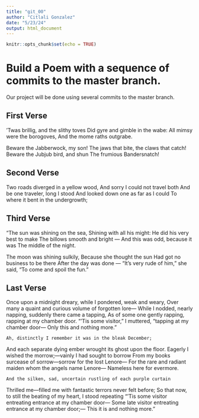 ```yaml
---
title: "git_00"
author: "Citlali Gonzalez"
date: "5/23/24"
output: html_document
---
```


```r
knitr::opts_chunk$set(echo = TRUE)
```
# Build a Poem with a sequence of commits to the master branch.
Our project will be done using several commits to the master branch.
<!-- Do not modify or change any text in "!--" bracketed areas such as this --- these are instructions to
you, if you change any of this the git program will notice it and compromise your git merging strategy !-->

## First Verse 
<!--Put the first five lines of a poem by Lewis Carrol in this section!-->

’Twas brillig, and the slithy toves
      Did gyre and gimble in the wabe:
All mimsy were the borogoves,
      And the mome raths outgrabe.

Beware the Jabberwock, my son!
      The jaws that bite, the claws that catch!
Beware the Jubjub bird, and shun
      The frumious Bandersnatch!

## Second Verse
<!--Put the first five lines of a poem by Robert Frost here!-->

Two roads diverged in a yellow wood,
And sorry I could not travel both
And be one traveler, long I stood
And looked down one as far as I could
To where it bent in the undergrowth;

## Third Verse
<!--Put the first two verses of The Walrus and the Carpenter here!-->

"The sun was shining on the sea,
      Shining with all his might:
He did his very best to make
      The billows smooth and bright —
And this was odd, because it was
      The middle of the night.

The moon was shining sulkily,
      Because she thought the sun
Had got no business to be there
      After the day was done —
"It's very rude of him," she said,
      "To come and spoil the fun."

## Last Verse
<!--Put a short poem of your choice 8-20 lines,here!-->

Once upon a midnight dreary, while I pondered, weak and weary,
Over many a quaint and curious volume of forgotten lore—
    While I nodded, nearly napping, suddenly there came a tapping,
As of some one gently rapping, rapping at my chamber door.
“’Tis some visitor,” I muttered, “tapping at my chamber door—
            Only this and nothing more.”

    Ah, distinctly I remember it was in the bleak December;
And each separate dying ember wrought its ghost upon the floor.
    Eagerly I wished the morrow;—vainly I had sought to borrow
    From my books surcease of sorrow—sorrow for the lost Lenore—
For the rare and radiant maiden whom the angels name Lenore—
            Nameless here for evermore.

    And the silken, sad, uncertain rustling of each purple curtain
Thrilled me—filled me with fantastic terrors never felt before;
    So that now, to still the beating of my heart, I stood repeating
    “’Tis some visitor entreating entrance at my chamber door—
Some late visitor entreating entrance at my chamber door;—
            This it is and nothing more.”

